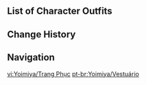 {{CharacterTabs}}

==List of Character Outfits==
{{Outfits by Category Table|Yoimiya Outfits|nocharacter=1}}

==Change History==
{{Change History|2.0}}

==Navigation==
{{Character Navbox|link type=outfits}}

[[vi:Yoimiya/Trang Phục]]
[[pt-br:Yoimiya/Vestuário]]